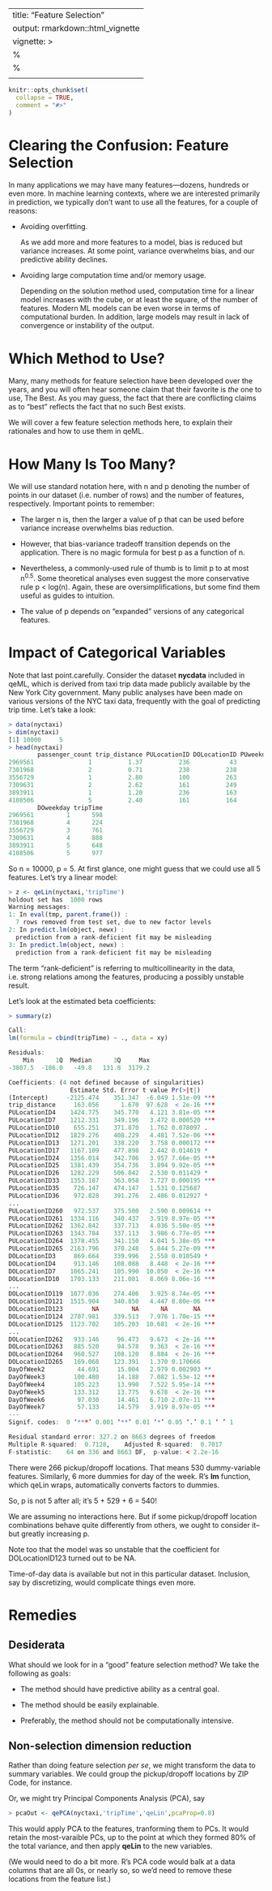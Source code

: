 
---
title: "Feature Selection"
output: rmarkdown::html_vignette
vignette: >
  %\VignetteIndexEntry{FeatureSelection}
  %\VignetteEngine{knitr::rmarkdown}
  \usepackage[utf8]{inputenc}
---

```r
knitr::opts_chunk$set(
  collapse = TRUE,
  comment = "#>"
)
```


# Clearing the Confusion: Feature Selection 

In many applications we may have many features---dozens, hundreds or
even more.  In machine learning contexts, where we are interested primarily in
prediction, we typically don't want to use all the features, for a couple of
reasons:

* Avoiding overfitting.

    As we add more and more features to a model, bias is reduced but
    variance increases.  At some point, variance overwhelms bias, and our
    predictive ability declines.

* Avoiding large computation time and/or memory usage.

    Depending on the solution method used, computation time for a linear
    model increases with the cube, or at least the square, of the number
    of features.  Modern ML models can be even worse in terms of
    computational burden.  In addition, large models may result in lack
    of convergence or instability of the output.

# Which Method to Use?

Many, many methods for feature selection have been developed over the
years, and you will often hear someone claim that their favorite is *the*
one to use, The Best.  As you may guess, the fact that there are
conflicting claims as to "best" reflects the fact that no such Best exists.

We will cover a few feature selection methods here, to explain their
rationales and how to use them in qeML.

# How Many Is Too Many?

We will use standard notation here, with n and p denoting the number of
points in our dataset (i.e. number of rows) and the number of features,
respectively.  Important points to remember:

* The larger n is, then the larger a value of p that can be used before
  variance increase overwhelms bias reduction.

* However, that bias-variance tradeoff transition depends on the
  application. There is no magic formula for best p as a function of n.

* Nevertheless, a commonly-used rule of thumb is to limit p to at most
  n<sup>0.5</sup>.  Some theoretical analyses even suggest the more
  conservative rule p < log(n).  Again, these are oversimplifications,
  but some find them useful as guides to intuition.

* The value of p depends on "expanded" versions of any categorical features.

# Impact of Categorical Variables

Note that last point.carefully.  Consider the dataset **nycdata**
included in qeML, which is derived from taxi trip data made publicly
available by the New York City government.  Many public analyses have
been made on various versions of the NYC taxi data, frequently with the
goal of predicting trip time.  Let's take a look:

``` r
> data(nyctaxi)
> dim(nyctaxi)
[1] 10000     5
> head(nyctaxi)
        passenger_count trip_distance PULocationID DOLocationID PUweekday
2969561               1          1.37          236           43         1
7301968               2          0.71          238          238         4
3556729               1          2.80          100          263         3
7309631               2          2.62          161          249         4
3893911               1          1.20          236          163         5
4108506               5          2.40          161          164         5
        DOweekday tripTime
2969561         1      598
7301968         4      224
3556729         3      761
7309631         4      888
3893911         5      648
4108506         5      977
```

So n = 10000, p = 5.  At first glance, one might guess that we could use
all 5 features.  Let's try a linear model:

``` r
> z <- qeLin(nyctaxi,'tripTime')
holdout set has  1000 rows
Warning messages:
1: In eval(tmp, parent.frame()) :
  7 rows removed from test set, due to new factor levels
2: In predict.lm(object, newx) :
  prediction from a rank-deficient fit may be misleading
3: In predict.lm(object, newx) :
  prediction from a rank-deficient fit may be misleading
```

The term "rank-deficient" is referring to multicollinearity in the data,
i.e. strong relations among the features, producing a possibly unstable
result.

Let's look at the estimated beta coefficients:

``` r
> summary(z)

Call:
lm(formula = cbind(tripTime) ~ ., data = xy)

Residuals:
    Min      1Q  Median      3Q     Max
-3807.5  -186.0   -49.8   131.8  3179.2

Coefficients: (4 not defined because of singularities)
                 Estimate Std. Error t value Pr(>|t|)
(Intercept)     -2125.474    351.347  -6.049 1.51e-09 ***
trip_distance     163.056      1.670  97.628  < 2e-16 ***
PULocationID4    1424.775    345.770   4.121 3.81e-05 ***
PULocationID7    1212.331    349.196   3.472 0.000520 ***
PULocationID10    655.251    371.870   1.762 0.078097 .
PULocationID12   1829.276    408.229   4.481 7.52e-06 ***
PULocationID13   1271.201    338.220   3.758 0.000172 ***
PULocationID17   1167.109    477.898   2.442 0.014619 *
PULocationID24   1356.014    342.706   3.957 7.66e-05 ***
PULocationID25   1381.439    354.736   3.894 9.92e-05 ***
PULocationID26   1282.229    506.842   2.530 0.011429 *
PULocationID33   1353.187    363.058   3.727 0.000195 ***
PULocationID35    726.147    474.147   1.531 0.125687
PULocationID36    972.828    391.276   2.486 0.012927 *
...
PULocationID260   972.537    375.500   2.590 0.009614 **
PULocationID261  1334.116    340.437   3.919 8.97e-05 ***
PULocationID262  1362.842    337.713   4.036 5.50e-05 ***
PULocationID263  1343.784    337.113   3.986 6.77e-05 ***
PULocationID264  1378.455    341.150   4.041 5.38e-05 ***
PULocationID265  2163.796    370.248   5.844 5.27e-09 ***
DOLocationID3     869.664    339.996   2.558 0.010549 *
DOLocationID4     913.146    108.088   8.448  < 2e-16 ***
DOLocationID7    1065.241    105.990  10.050  < 2e-16 ***
DOLocationID10   1703.133    211.081   8.069 8.06e-16 ***
...
DOLocationID119  1077.036    274.406   3.925 8.74e-05 ***
DOLocationID121  1515.904    340.850   4.447 8.80e-06 ***
DOLocationID123        NA         NA      NA       NA
DOLocationID124  2707.981    339.513   7.976 1.70e-15 ***
DOLocationID125  1123.702    105.203  10.681  < 2e-16 ***
...
DOLocationID262   933.146     96.473   9.673  < 2e-16 ***
DOLocationID263   885.520     94.578   9.363  < 2e-16 ***
DOLocationID264   960.527    108.120   8.884  < 2e-16 ***
DOLocationID265   169.068    123.391   1.370 0.170666
DayOfWeek2         44.691     15.004   2.979 0.002903 **
DayOfWeek3        100.480     14.188   7.082 1.53e-12 ***
DayOfWeek4        105.223     13.990   7.522 5.95e-14 ***
DayOfWeek5        133.312     13.775   9.678  < 2e-16 ***
DayOfWeek6         97.030     14.461   6.710 2.07e-11 ***
DayOfWeek7         57.133     14.579   3.919 8.97e-05 ***
---
Signif. codes:  0 ‘***’ 0.001 ‘**’ 0.01 ‘*’ 0.05 ‘.’ 0.1 ‘ ’ 1

Residual standard error: 327.2 on 8663 degrees of freedom
Multiple R-squared:  0.7128,	Adjusted R-squared:  0.7017
F-statistic:    64 on 336 and 8663 DF,  p-value: < 2.2e-16

```

There were 266 pickup/dropoff locations.  That means 530
dummy-variable features.  Similarly, 6 more dummies for day of the week.
R's **lm** function, which qeLin wraps, automatically converts factors
to dummies.

So, p is not 5 after all; it's 5 + 529 + 6 = 540!

We are assuming no interactions here.  But if some pickup/dropoff
location combinations behave quite differently from others, we ought to
consider it--but greatly increasing p.

Note too that the model was so unstable that the coefficient for
DOLocationID123 turned out to be NA.

Time-of-day data is available but not in this particular dataset.
Inclusion, say by discretizing, would complicate things even more.

# Remedies

## Desiderata

What should we look for in a "good" feature selection method?  We take
the following as goals:

* The method should have predictive ability as a central goal.

* The method should be easily explainable.

* Preferably, the method should not be computationally intensive. 

## Non-selection dimension reduction

Rather than doing feature selection *per se*, we might transform the
data to summary variables.  We could group the pickup/dropoff locations
by ZIP Code, for instance.  

Or, we might try Principal Components Analysis (PCA), say

``` r
> pcaOut <- qePCA(nyctaxi,'tripTime','qeLin',pcaProp=0.8)
```

This would apply PCA to the features, tranforming them to PCs.  It would
retain the most-varaible PCs, up to the point at which they formed 80%
of the total variance, and then apply **qeLin** to the new variables.

(We would need to do a bit more.  R's PCA code would balk at a data
columns that are all 0s, or nearly so, so we'd need to remove these
locations from the feature list.)
